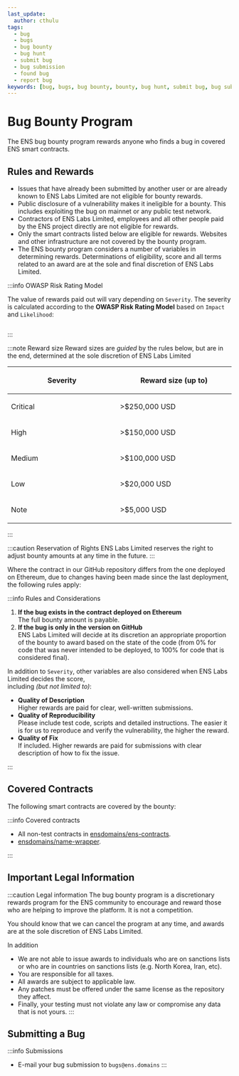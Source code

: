 ```yaml
---
last_update:
  author: cthulu
tags:
  - bug
  - bugs
  - bug bounty
  - bug hunt
  - submit bug
  - bug submission
  - found bug
  - report bug
keywords: [bug, bugs, bug bounty, bounty, bug hunt, submit bug, bug submission, found bug, report bug]
---
```


# Bug Bounty Program

The ENS bug bounty program rewards anyone who finds a bug in covered ENS smart contracts.

## Rules and Rewards

- Issues that have already been submitted by another user or are already known to ENS Labs Limited are not eligible for bounty rewards.
- Public disclosure of a vulnerability makes it ineligible for a bounty. This includes exploiting the bug on mainnet or any public test network.
- Contractors of ENS Labs Limited, employees and all other people paid by the ENS project directly are not eligible for rewards.
- Only the smart contracts listed below are eligible for rewards. Websites and other infrastructure are not covered by the bounty program.
- The ENS bounty program considers a number of variables in determining rewards. Determinations of eligibility, score and all terms related to an award are at the sole and final discretion of ENS Labs Limited.

:::info OWASP Risk Rating Model

The value of rewards paid out will vary depending on `Severity`. The severity is calculated according to the **OWASP Risk Rating Model** based on `Impact` and `Likelihood`:
<p align="center">
    <Image img="/img/owasp.svg"/>
</p>

:::

:::note Reward size
Reward sizes are _guided_ by the rules below, but are in the end, determined at the sole discretion of ENS Labs Limited

<table style={{borderRadius: '4px'}}>
    <thead>
        <tr>
            <th width="500px"><p>Severity</p></th>
            <th width="500px"><p>Reward size (up to)</p></th>
        </tr>
    </thead>
    <tbody>
        <tr>
            <td><p>Critical</p></td>
            <td><p>>$250,000 USD</p></td>
        </tr>
        <tr>
            <td><p>High</p></td>
            <td><p>>$150,000 USD</p></td>
        </tr>
        <tr>
            <td><p>Medium</p></td>
            <td><p>>$100,000 USD</p></td>
        </tr>
        <tr>
            <td><p>Low</p></td>
            <td><p>>$20,000 USD</p></td>
        </tr>
        <tr>
            <td><p>Note</p></td>
            <td><p>>$5,000 USD</p></td>
        </tr>
    </tbody>
</table>

:::

:::caution Reservation of Rights
ENS Labs Limited reserves the right to adjust bounty amounts at any time in the future.
:::

Where the contract in our GitHub repository differs from the one deployed on Ethereum, due to changes having been made since the last deployment, the following rules apply:

:::info Rules and Considerations
1. **If the bug exists in the contract deployed on Ethereum**  
The full bounty amount is payable.
1. **If the bug is only in the version on GitHub**  
ENS Labs Limited will decide at its discretion an appropriate proportion of the bounty to award based on the state of the code (from 0% for code that was never intended to be deployed, to 100% for code that is considered final).

In addition to `Severity`, other variables are also considered when ENS Labs Limited decides the score,  
including _(but not limited to)_:

- **Quality of Description**  
Higher rewards are paid for clear, well-written submissions.
- **Quality of Reproducibility**  
Please include test code, scripts and detailed instructions. The easier it is for us to reproduce and verify the vulnerability, the higher the reward.
- **Quality of Fix**  
If included. Higher rewards are paid for submissions with clear description of how to fix the issue.

:::

## Covered Contracts

The following smart contracts are covered by the bounty:

:::info Covered contracts
* All non-test contracts in [ensdomains/ens-contracts](https://github.com/ensdomains/ens-contracts).
* [ensdomains/name-wrapper](https://github.com/ensdomains/name-wrapper).

:::

## Important Legal Information
:::caution Legal information
The bug bounty program is a discretionary rewards program for the ENS community to encourage and reward those who are helping to improve the platform. It is not a competition.  
  
You should know that we can cancel the program at any time, and awards are at the sole discretion of ENS Labs Limited.  
  
In addition
 - We are not able to issue awards to individuals who are on sanctions lists or who are in countries on sanctions lists (e.g. North Korea, Iran, etc).  
 - You are responsible for all taxes.
 - All awards are subject to applicable law.
 - Any patches must be offered under the same license as the repository they affect.
 - Finally, your testing must not violate any law or compromise any data that is not yours.
:::

## Submitting a Bug

:::info Submissions
 - E-mail your bug submission to `bugs@ens.domains`
:::